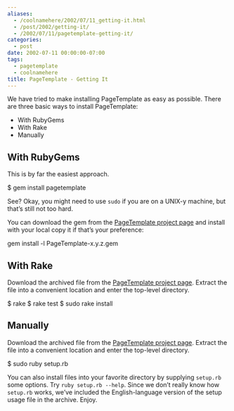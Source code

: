 ```yaml
---
aliases:
  - /coolnamehere/2002/07/11_getting-it.html
  - /post/2002/getting-it/
  - /2002/07/11/pagetemplate-getting-it/
categories:
  - post
date: 2002-07-11 00:00:00-07:00
tags:
  - pagetemplate
  - coolnamehere
title: PageTemplate - Getting It
---
```


We have tried to make installing PageTemplate as easy as possible. There
are three basic ways to install PageTemplate:

- With RubyGems
- With Rake
- Manually

## With RubyGems

This is by far the easiest approach.

  $ gem install pagetemplate

See? Okay, you might need to use `sudo` if you are on a UNIX-y machine,
but that’s still not too hard.

You can download the gem from the [PageTemplate project
page](http://rubyforge.org/projects/pagetemplate) and install with your
local copy it if that’s your preference:

  gem install -l PageTemplate-x.y.z.gem

## With Rake

Download the archived file from the [PageTemplate project
page](http://rubyforge.org/projects/pagetemplate). Extract the file into
a convenient location and enter the top-level directory.

  $ rake
  $ rake test
  $ sudo rake install

## Manually

Download the archived file from the [PageTemplate project
page](http://rubyforge.org/projects/pagetemplate). Extract the file into
a convenient location and enter the top-level directory.

  $ sudo ruby setup.rb

You can also install files into your favorite directory by supplying
`setup.rb` some options. Try `ruby setup.rb --help`. Since we don’t
really know how `setup.rb` works, we’ve included the English-language
version of the setup usage file in the archive. Enjoy.
